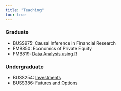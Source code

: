 ```yaml
---
title: "Teaching"
toc: true
---
```


### Graduate
- BUSS975: Causal Inference in Financial Research
- FMB850: Economics of Private Equity
- FMB819: [Data Analysis using R](https://github.com/chung-jiwoong/FMB819-Slides)

### Undergraduate
- BUSS254: [Investments](https://github.com/chung-jiwoong/BUSS254-Slides)
- BUSS386: [Futures and Options](https://github.com/chung-jiwoong/BUSS386-Slides)
